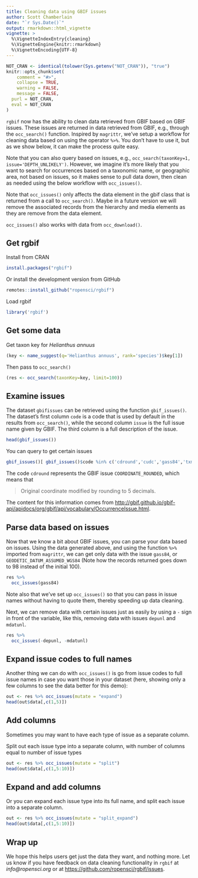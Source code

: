 ```yaml
---
title: Cleaning data using GBIF issues
author: Scott Chamberlain
date: "`r Sys.Date()`"
output: rmarkdown::html_vignette
vignette: >
  %\VignetteIndexEntry{cleaning}
  %\VignetteEngine{knitr::rmarkdown}
  %\VignetteEncoding{UTF-8}
---
```


```r
NOT_CRAN <- identical(tolower(Sys.getenv("NOT_CRAN")), "true")
knitr::opts_chunk$set(
	comment = "#>",
	collapse = TRUE,
	warning = FALSE,
	message = FALSE,
  purl = NOT_CRAN,
  eval = NOT_CRAN
)
```

`rgbif` now has the ability to clean data retrieved from GBIF based on GBIF issues. These issues are returned in data retrieved from GBIF, e.g., through the `occ_search()` function. Inspired by `magrittr`, we've setup a workflow for cleaning data based on using the operator `%>%`. You don't have to use it, but as we show below, it can make the process quite easy.

Note that you can also query based on issues, e.g., `occ_search(taxonKey=1, issue='DEPTH_UNLIKELY')`. However, we imagine it's more likely that you want to search for occurrences based on a taxonomic name, or geographic area, not based on issues, so it makes sense to pull data down, then clean as needed using the below workflow with `occ_issues()`.

Note that `occ_issues()` only affects the data element in the gbif class that is returned from a call to `occ_search()`. Maybe in a future version we will remove the associated records from the hierarchy and media elements as they are remove from the data element.

`occ_issues()` also works with data from `occ_download()`.

## Get rgbif

Install from CRAN

```r
install.packages("rgbif")
```

Or install the development version from GitHub

```r
remotes::install_github("ropensci/rgbif")
```

Load rgbif

```r
library('rgbif')
```

## Get some data

Get taxon key for _Helianthus annuus_

```r
(key <- name_suggest(q='Helianthus annuus', rank='species')$key[1])
```

Then pass to `occ_search()`

```r
(res <- occ_search(taxonKey=key, limit=100))
```

## Examine issues

The dataset `gbifissues` can be retrieved using the function `gbif_issues()`. The dataset's first column `code` is a code that is used by default in the results from `occ_search()`, while the second column `issue` is the full issue name given by GBIF. The third column is a full description of the issue.

```r
head(gbif_issues())
```

You can query to get certain issues

```r
gbif_issues()[ gbif_issues()$code %in% c('cdround','cudc','gass84','txmathi'), ]
```

The code `cdround` represents the GBIF issue `COORDINATE_ROUNDED`, which means that

> Original coordinate modified by rounding to 5 decimals.

The content for this information comes from [http://gbif.github.io/gbif-api/apidocs/org/gbif/api/vocabulary/OccurrenceIssue.html](http://gbif.github.io/gbif-api/apidocs/org/gbif/api/vocabulary/OccurrenceIssue.html).

## Parse data based on issues

Now that we know a bit about GBIF issues, you can parse your data based on issues. Using the data generated above, and using the function `%>%` imported from `magrittr`, we can get only data with the issue `gass84`, or `GEODETIC_DATUM_ASSUMED_WGS84` (Note how the records returned goes down to 98 instead of the initial 100).

```r
res %>%
  occ_issues(gass84)
```

Note also that we've set up `occ_issues()` so that you can pass in issue names without having to quote them, thereby speeding up data cleaning.

Next, we can remove data with certain issues just as easily by using a `-` sign in front of the variable, like this, removing data with issues `depunl` and `mdatunl`.

```r
res %>%
  occ_issues(-depunl, -mdatunl)
```

## Expand issue codes to full names

Another thing we can do with `occ_issues()` is go from issue codes to full issue names in case you want those in your dataset (here, showing only a few columns to see the data better for this demo):

```r
out <- res %>% occ_issues(mutate = "expand")
head(out$data[,c(1,5)])
```


## Add columns

Sometimes you may want to have each type of issue as a separate column.

Split out each issue type into a separate column, with number of columns equal to number of issue types

```r
out <- res %>% occ_issues(mutate = "split")
head(out$data[,c(1,5:10)])
```

## Expand and add columns

Or you can expand each issue type into its full name, and split each issue into a separate column.

```r
out <- res %>% occ_issues(mutate = "split_expand")
head(out$data[,c(1,5:10)])
```

## Wrap up

We hope this helps users get just the data they want, and nothing more. Let us know if you have feedback on data cleaning functionality in `rgbif` at _info@ropensci.org_ or at [https://github.com/ropensci/rgbif/issues](https://github.com/ropensci/rgbif/issues).
